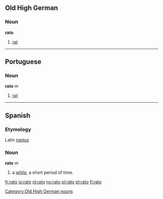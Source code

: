 ==Old High German==
===Noun===
'''rato'''

# [[rat]]

[[Category:Old High German nouns]]

----

==Portuguese==
===Noun===
'''rato''' ''m''

# [[rat]]

----

==Spanish==
===Etymology===
Latin ''[[raptus]]''
===Noun===
'''rato''' ''m''

# a [[while]], a short period of time.

[[fr:rato]]
[[io:rato]]
[[nl:rato]]
[[no:rato]]
[[pl:rato]]
[[pt:rato]]
[[fi:rato]]